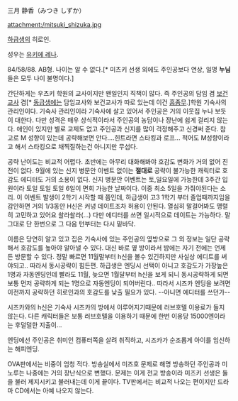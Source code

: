三月 静香（みつき しずか）

attachment:/mitsuki_shizuka.jpg

[[하급생]]의 히로인.

성우는 [[유키에 레나]].

84/58/88. AB형. 나이는 알 수 없다.[* 미츠키 선생 외에도 주인공보다 연상, 일명 '''누님'''들은 모두 나이 불명이다.]

간단하게는 우츠키 학원의 교사이지만 왠일인지 직책이 많다. 즉 주인공의 담임 겸 [[보건교사]] 겸[* [[동급생]]에는 담임교사와 보건교사가 따로 있는데 이건 [[흠좀무]].]학원 기숙사의 관리인이다. 기숙사 관리인이라 기숙사에 살고 있어서 주인공은 거의 이웃집 누나 보듯이 대한다. 다만 성격은 매우 상식적이라서 주인공의 농담이나 장난에 쉽게 걸리지 않는다. 애인이 있지만 별로 교제도 없고 주인공과 신지를 많이 걱정해주고 신경써 준다.
참고로 M 성향이 있는데 공략해보면 안다....힌트라면 스타킹과 로프... 적어도 M성향이라고 해서 스타킹으로 채찍질하는건 아니지만 무섭다. 

공략 난이도는 비교적 어렵다. 초반에는 아무리 대화해봐야 호감도 변화가 거의 없어 진전이 없다. 9월에 있는 신지 병문안 이벤트 없이는 '''절대로''' 공략이 불가능한 캐릭터로 호감도 에디터도 거의 소용이 없다. 신지 병문안 이벤트는 토,일요일에 가능한데 3주간 입원이라 토일 토일 토일 6일이 면회 가능한 날짜이다. 이중 최소 5일을 가줘야된다는 소리. 이 이벤트 발생이 2학기 시작할 때 쯤인데, 하급생이 고3 1학기 부터 졸업때까지임을 감안하면 거의 1/3동안 H신은 커녕 데이트조차 허용이 안된다. 열심히 말걸어봐도 맹렬히 고민하고 있어요 솰라솰라(...) 다만 에디터를 쓰면 일시적으로 데이트는 가능하다. 말 그대로 단 한번으로 그 다음 턴부터는 다시 밑바닥. 

이름은 당연히 알고 있고 집은 기숙사에 있는 주인공의 옆방으로 그 외 정보는 일단 공략해서 호감도를 높아야 알아낼 수 있다. 대신 바로 옆 방이라서 밤에는 자기 전에는 언제든 방문할 수 있다. 정말 빠르면 11월말부터 h신을 볼수 있긴하지만 사실상 에디트를 써야되고.. 따라서 동시공략이 힘든편. 하급생은 엔딩시 선택이 아니고 호감도가 가장높은1명과 자동엔딩인데 빨라도 11월, 늦으면 1월달부터 h신을 보게 되니 동시공략하게 되면 보통 먼저 공략하게 되는 1명으로 자동엔딩이 되어버린다.. 따라서 시즈카 엔딩을 보려면 이전까지 공략하던 히로인과의 호감도를 낮출 필요가 있다. --아니면 에디터를 쓰던가--

시즈카와의 h신은 기숙사 시즈카의 방에서 이루어지기때문에 러브호텔 이용료가 들지 않는다. 다른 캐릭터들은 보통 러브호텔을 이용하기 때문에 한번 이용당 15000엔이라는 후덜덜한 지출이...

엔딩에선 주인공은 취미인 컴퓨터쪽을 살려 취직하고, 시즈카가 순조롭게 아이를 임신하는 해피엔딩.

OVA판에서는 비중이 엄청 적다. 방송실에서 미즈호 문제로 해명 방송하던 주인공과 미노루는 나중에는 거의 장난식으로 변했다. 문제는 이게 전교 방송이라 미즈키 선생은 둘을 불러 제지시키고 불러내는데 이게 끝이다. TV판에서는 비교적 나오는 편이지만 드라마 CD에서는 아예 나오지 않는다.
